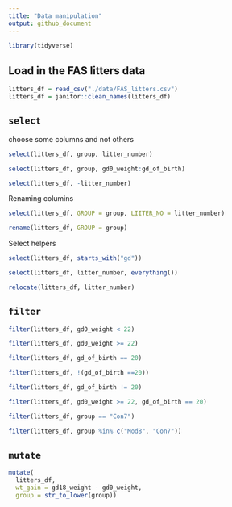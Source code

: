 ```yaml
---
title: "Data manipulation"
output: github_document
---
```


```r
library(tidyverse)

```

## Load in the FAS litters data
```r
litters_df = read_csv("./data/FAS_litters.csv")
litters_df = janitor::clean_names(litters_df)
```

## `select`

choose some columns and not others
```r

select(litters_df, group, litter_number)
```
```r

select(litters_df, group, gd0_weight:gd_of_birth)
```
```r

select(litters_df, -litter_number)
```

Renaming columins
```r

select(litters_df, GROUP = group, LIITER_NO = litter_number)
```

```r
rename(litters_df, GROUP = group)
```

Select helpers
```r
select(litters_df, starts_with("gd"))
```

```r
select(litters_df, litter_number, everything())
```

```r
relocate(litters_df, litter_number)
```

## `filter`

```r
filter(litters_df, gd0_weight < 22)
```
```r
filter(litters_df, gd0_weight >= 22)
```

```r

filter(litters_df, gd_of_birth == 20)
```

```r
filter(litters_df, !(gd_of_birth ==20))
```
```r

filter(litters_df, gd_of_birth != 20)
```

```r

filter(litters_df, gd0_weight >= 22, gd_of_birth == 20)
```

```r
filter(litters_df, group == "Con7")
```
```r
filter(litters_df, group %in% c("Mod8", "Con7"))
```
## `mutate`

```r
mutate(
  litters_df, 
  wt_gain = gd18_weight - gd0_weight,
  group = str_to_lower(group))
```


